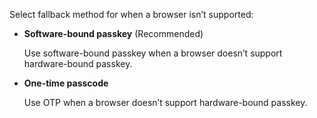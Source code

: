 Select fallback method for when a browser isn’t supported:

- **Software-bound passkey** (Recommended)

    Use software-bound passkey when a browser doesn’t support hardware-bound passkey.

- **One-time passcode**

    Use OTP when a browser doesn’t support hardware-bound passkey.
